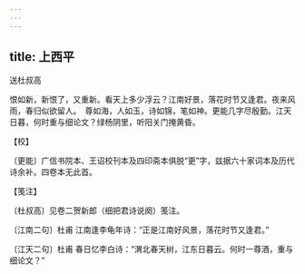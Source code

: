 ```yaml
---
---
---
```

title: 上西平
---



送杜叔高





恨如新，新恨了，又重新。看天上多少浮云？江南好景，落花时节又逢君。夜来风雨，春归似欲留人。　尊如海，人如玉，诗如锦，笔如神。更能几字尽殷勤。江天日暮，何时重与细论文？绿杨阴里，听阳关门掩黄昏。





【校】


〔更能〕广信书院本、王诏校刊本及四印斋本俱脱“更”字，兹据六十家词本及历代诗余补。四卷本无此首。





【笺注】


〔杜叔高〕见卷二贺新郎（细把君诗说阕）笺注。

〔江南二句〕杜甫 江南逢李龟年诗：“正是江南好风景，落花时节又逢君。”

〔江天二句〕杜甫 春日忆李白诗：“渭北春天树，江东日暮云。何时一尊酒，重与细论文？”